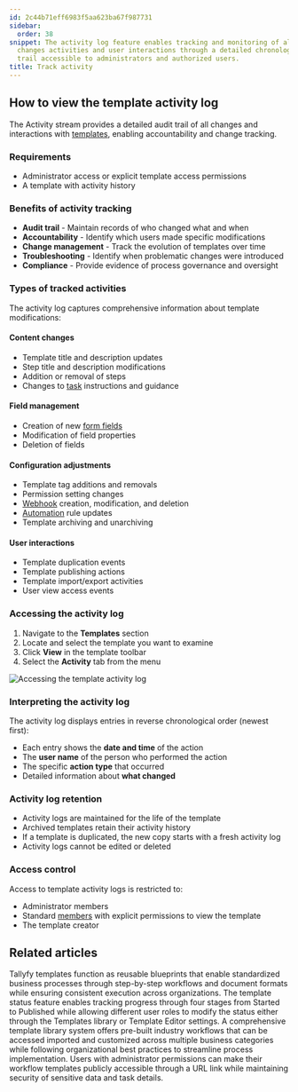 ```yaml
---
id: 2c44b71eff6983f5aa623ba67f987731
sidebar:
  order: 38
snippet: The activity log feature enables tracking and monitoring of all template-related
  changes activities and user interactions through a detailed chronological audit
  trail accessible to administrators and authorized users.
title: Track activity
---
```


## How to view the template activity log

The Activity stream provides a detailed audit trail of all changes and interactions with [templates](/products/pro/documenting/templates/), enabling accountability and change tracking.

### Requirements
- Administrator access or explicit template access permissions
- A template with activity history

### Benefits of activity tracking
- **Audit trail** - Maintain records of who changed what and when
- **Accountability** - Identify which users made specific modifications
- **Change management** - Track the evolution of templates over time
- **Troubleshooting** - Identify when problematic changes were introduced
- **Compliance** - Provide evidence of process governance and oversight

### Types of tracked activities

The activity log captures comprehensive information about template modifications:

#### Content changes
- Template title and description updates
- Step title and description modifications
- Addition or removal of steps
- Changes to [task](/products/pro/tracking-and-tasks/tasks/) instructions and guidance

#### Field management
- Creation of new [form fields](/products/pro/tracking-and-tasks/tasks/what-are-form-fields-in-tallyfy/)
- Modification of field properties
- Deletion of fields

#### Configuration adjustments
- Template tag additions and removals
- Permission setting changes
- [Webhook](/products/pro/integrations/webhooks/) creation, modification, and deletion
- [Automation](/products/pro/documenting/templates/automations/) rule updates
- Template archiving and unarchiving

#### User interactions
- Template duplication events
- Template publishing actions
- Template import/export activities
- User view access events

### Accessing the activity log

1. Navigate to the **Templates** section
2. Locate and select the template you want to examine
3. Click **View** in the template toolbar
4. Select the **Activity** tab from the menu

![Accessing the template activity log](https://screenshots.tallyfy.com/tallyfy%2Fpro%2Fdesktop-light-check-template-activity.png)

### Interpreting the activity log

The activity log displays entries in reverse chronological order (newest first):

- Each entry shows the **date and time** of the action
- The **user name** of the person who performed the action
- The specific **action type** that occurred
- Detailed information about **what changed**

### Activity log retention

- Activity logs are maintained for the life of the template
- Archived templates retain their activity history
- If a template is duplicated, the new copy starts with a fresh activity log
- Activity logs cannot be edited or deleted

### Access control

Access to template activity logs is restricted to:
- Administrator members
- Standard [members](/products/pro/documenting/members/) with explicit permissions to view the template
- The template creator


## Related articles
<CardGrid>
<LinkTitleCard header="<b>Documenting > Templates</b>" href="/products/pro/documenting/templates/" > Tallyfy templates function as reusable blueprints that enable standardized business processes through step-by-step workflows and document formats while ensuring consistent execution across organizations. </LinkTitleCard>
<LinkTitleCard header="<b>Edit Templates > Change a template's status</b>" href="/products/pro/documenting/templates/edit-templates/change-template-state/" > The template status feature enables tracking progress through four stages from Started to Published while allowing different user roles to modify the status either through the Templates library or Template Editor settings. </LinkTitleCard>
<LinkTitleCard header="<b>Templates > Sample Templates</b>" href="/products/pro/documenting/templates/how-can-i-access-tallyfys-sample-templates/" > A comprehensive template library system offers pre-built industry workflows that can be accessed imported and customized across multiple business categories while following organizational best practices to streamline process implementation. </LinkTitleCard>
<LinkTitleCard header="<b>Templates > Publish a template</b>" href="/products/pro/documenting/templates/how-to-make-my-tallyfy-template-public/" > Users with administrator permissions can make their workflow templates publicly accessible through a URL link while maintaining security of sensitive data and task details. </LinkTitleCard>
</CardGrid>